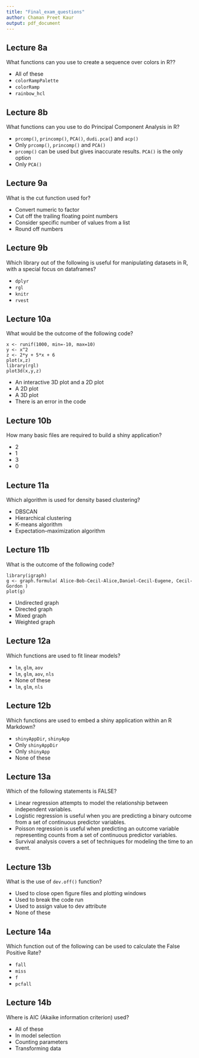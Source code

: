 ```yaml
---
title: "Final_exam_questions"
author: Chaman Preet Kaur
output: pdf_document
---
```


## Lecture 8a 

What functions can you use to create a sequence over colors in R??

* All of these
* `colorRampPalette`
* `colorRamp`
* `rainbow_hcl`

##  Lecture 8b

What functions can you use to do Principal Component Analysis in R?

* `prcomp()`, `princomp()`, `PCA()`, `dudi.pca(`) and `acp()`
* Only `prcomp()`, `princomp()` and `PCA()`
* `prcomp()` can be used but gives inaccurate results. `PCA()` is the only option
* Only `PCA()`

## Lecture 9a

What is the cut function used for?

* Convert numeric to factor
* Cut off the trailing floating point numbers
* Consider specific number of values from a list
* Round off numbers

## Lecture 9b

Which library out of the following is useful for manipulating datasets in R, with a special focus on dataframes?

* `dplyr`
* `rgl`
* `knitr`
* `rvest`

## Lecture 10a

What would be the outcome of the following code?
```
x <- runif(1000, min=-10, max=10)
y <- x^2
z <- 2*y + 5*x + 6
plot(x,z)
library(rgl)
plot3d(x,y,z)
```

* An interactive 3D plot and a 2D plot 
* A 2D plot
* A 3D plot
* There is an error in the code
 
## Lecture 10b

How many basic files are required to build a shiny application?

* 2
* 1
* 3 
* 0

## Lecture 11a

Which algorithm is used for density based clustering?

* DBSCAN
* Hierarchical clustering
* K-means algorithm
* Expectation–maximization algorithm

## Lecture 11b

What is the outcome of the following code?
```
library(igraph)
g <- graph.formula( Alice-Bob-Cecil-Alice,Daniel-Cecil-Eugene, Cecil-Gordon )
plot(g)
```

* Undirected graph
* Directed graph
* Mixed graph
* Weighted graph

## Lecture 12a

Which functions are used to fit linear models?

* `lm`, `glm`, `aov`
* `lm`, `glm`, `aov`, `nls` 
* None of these
* `lm`, `glm`, `nls`

## Lecture 12b

Which functions are used to embed a shiny application within an R Markdown?

* `shinyAppDir`, `shinyApp`
* Only `shinyAppDir`
* Only `shinyApp`
* None of these 

## Lecture 13a

Which of the following statements is FALSE?

* Linear regression attempts to model the relationship between independent variables. 
* Logistic regression is useful when you are predicting a binary outcome from a set of continuous predictor variables.
* Poisson regression is useful when predicting an outcome variable representing counts from a set of continuous predictor variables.
* Survival analysis covers a set of techniques for modeling the time to an event. 

## Lecture 13b 

What is the use of `dev.off()` function?

* Used to close open figure files and plotting windows
* Used to break the code run
* Used to assign value to dev attribute
* None of these

## Lecture 14a

Which function out of the following can be used to calculate the False Positive Rate?

* `fall`
* `miss`
* `f`
* `pcfall`

## Lecture 14b 

Where is AIC (Akaike information criterion) used?

* All of these 
* In model selection
* Counting parameters
* Transforming data







